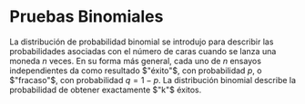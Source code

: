 # Pruebas Binomiales {-}

La distribución de probabilidad binomial se introdujo para describir las probabilidades asociadas con el número de caras cuando se lanza una moneda $n$ veces. En su forma más general, cada uno de $n$ ensayos independientes da como resultado $"éxito"$, con probabilidad $p$, o $"fracaso"$, con probabilidad $q = 1-p$. La distribución binomial describe la probabilidad de obtener exactamente $"k"$ éxitos.